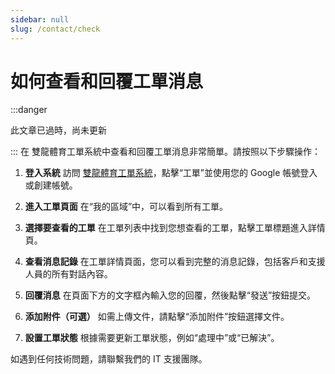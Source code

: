 ```yaml
---
sidebar: null
slug: /contact/check
---
```

# 如何查看和回覆工單消息
:::danger

此文章已過時，尚未更新


:::
在 雙龍體育工單系統中查看和回覆工單消息非常簡單。請按照以下步驟操作：

1. **登入系統**
   訪問 <a href="https://support.ssangyongsports.eu.org">雙龍體育工單系統</a>，點擊“工單”並使用您的 Google 帳號登入或創建帳號。

2. **進入工單頁面**
   在“我的區域”中，可以看到所有工單。

3. **選擇要查看的工單**
   在工單列表中找到您想查看的工單，點擊工單標題進入詳情頁。

4. **查看消息記錄**
   在工單詳情頁面，您可以看到完整的消息記錄，包括客戶和支援人員的所有對話內容。

5. **回覆消息**
   在頁面下方的文字框內輸入您的回覆，然後點擊“發送”按鈕提交。

6. **添加附件（可選）**
   如需上傳文件，請點擊“添加附件”按鈕選擇文件。

7. **設置工單狀態**
   根據需要更新工單狀態，例如“處理中”或“已解決”。

如遇到任何技術問題，請聯繫我們的 IT 支援團隊。
